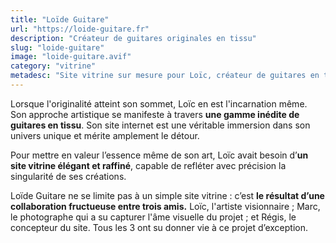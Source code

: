 ```yaml
---
title: "Loïde Guitare"
url: "https://loide-guitare.fr"
description: "Créateur de guitares originales en tissu"
slug: "loide-guitare"
image: "loide-guitare.avif"
category: "vitrine"
metadesc: "Site vitrine sur mesure pour Loïc, créateur de guitares en tissu. Un design élégant et immersif, pensé pour refléter l’univers artistique unique de ses instruments faits main."
---
```


Lorsque l'originalité atteint son sommet, Loïc en est l'incarnation même. Son approche artistique se manifeste à travers **une gamme inédite de guitares en tissu**. Son site internet est une véritable immersion dans son univers unique et mérite amplement le détour.

Pour mettre en valeur l’essence même de son art, Loïc avait besoin d’**un site vitrine élégant et raffiné**, capable de refléter avec précision la singularité de ses créations.

Loïde Guitare ne se limite pas à un simple site vitrine : c’est **le résultat d’une collaboration fructueuse entre trois amis.** Loïc, l'artiste visionnaire ; Marc, le photographe qui a su capturer l'âme visuelle du projet ; et Régis, le concepteur du site. Tous les 3 ont su donner vie à ce projet d’exception.
